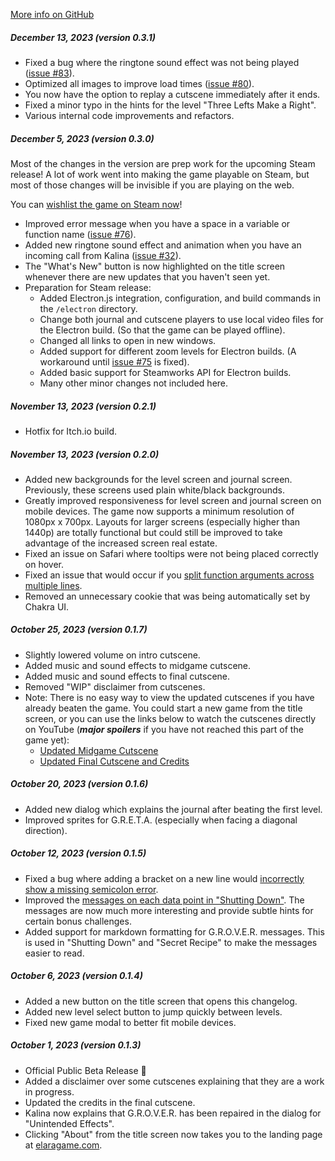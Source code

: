 <a href="https://github.com/albrow/elara/commits/main" target="_blank">More info on GitHub</a>

##### December 13, 2023 (version 0.3.1)

- Fixed a bug where the ringtone sound effect was not being played (<a href="https://github.com/albrow/elara/issues/83" target="_blank">issue #83</a>).
- Optimized all images to improve load times (<a href="https://github.com/albrow/elara/pull/80" target="_blank">issue #80</a>).
- You now have the option to replay a cutscene immediately after it ends.
- Fixed a minor typo in the hints for the level "Three Lefts Make a Right".
- Various internal code improvements and refactors.

##### December 5, 2023 (version 0.3.0)

Most of the changes in the version are prep work for the upcoming Steam release! A lot
of work went into making the game playable on Steam, but most of those changes will be
invisible if you are playing on the web.

You can <a href="https://store.steampowered.com/app/2657610/Elara_A_Coding_Adventure_in_Space/" target="_blank">wishlist the game on Steam now</a>!

- Improved error message when you have a space in a variable or function name (<a href="https://github.com/albrow/elara/issues/76" target="_blank">issue #76</a>).
- Added new ringtone sound effect and animation when you have an incoming call from Kalina (<a href="https://github.com/albrow/elara/issues/32" target="_blank">issue #32</a>).
- The "What's New" button is now highlighted on the title screen whenever there are new updates that you haven't seen yet.
- Preparation for Steam release:
    - Added Electron.js integration, configuration, and build commands in the `/electron` directory.
    - Change both journal and cutscene players to use local video files for the Electron build. (So that the game can be played offline).
    - Changed all links to open in new windows.
    - Added support for different zoom levels for Electron builds. (A workaround until <a href="https://github.com/albrow/elara/issues/75" target="blank">issue #75</a> is fixed).
    - Added basic support for Steamworks API for Electron builds.
    - Many other minor changes not included here.

##### November 13, 2023 (version 0.2.1)

- Hotfix for Itch.io build.

##### November 13, 2023 (version 0.2.0)

- Added new backgrounds for the level screen and journal screen. Previously, these screens used plain white/black backgrounds.
- Greatly improved responsiveness for level screen and journal screen on mobile devices. The game now supports a minimum resolution of 1080px x 700px. Layouts for larger screens (especially higher than 1440p) are totally functional but could still be improved to take advantage of the increased screen real estate.
- Fixed an issue on Safari where tooltips were not being placed correctly on hover.
- Fixed an issue that would occur if you <a href="https://github.com/albrow/elara/issues/74" target="_blank">split function arguments across multiple lines</a>.
- Removed an unnecessary cookie that was being automatically set by Chakra UI.

##### October 25, 2023 (version 0.1.7)

- Slightly lowered volume on intro cutscene.
- Added music and sound effects to midgame cutscene.
- Added music and sound effects to final cutscene.
- Removed "WIP" disclaimer from cutscenes.
- Note: There is no easy way to view the updated cutscenes if you have already beaten the game. You could start a new game from the title screen, or you can use the links below to watch the cutscenes directly on YouTube (*__major spoilers__* if you have not reached this part of the game yet):
    - <a href="https://youtu.be/TUl2pIq0vjA" target="_blank">Updated Midgame Cutscene</a>
    - <a href="https://youtu.be/ELexFB0FQys" target="_blank">Updated Final Cutscene and Credits</a>

##### October 20, 2023 (version 0.1.6)

- Added new dialog which explains the journal after beating the first level.
- Improved sprites for G.R.E.T.A. (especially when facing a diagonal direction).

##### October 12, 2023 (version 0.1.5)

- Fixed a bug where adding a bracket on a new line would <a href="https://github.com/albrow/elara/issues/67" target="_blank">incorrectly show a missing semicolon error</a>.
- Improved the <a href="https://github.com/albrow/elara/issues/70" target="_blank">messages on each data point in "Shutting Down"</a>. The messages are now much more interesting and provide subtle hints for certain bonus challenges.
- Added support for markdown formatting for G.R.O.V.E.R. messages. This is used in "Shutting Down" and "Secret Recipe" to make the messages easier to read.

##### October 6, 2023 (version 0.1.4)

- Added a new button on the title screen that opens this changelog.
- Added new level select button to jump quickly between levels.
- Fixed new game modal to better fit mobile devices.

##### October 1, 2023 (version 0.1.3)

- Official Public Beta Release 🎉
- Added a disclaimer over some cutscenes explaining that they are a work in progress.
- Updated the credits in the final cutscene.
- Kalina now explains that G.R.O.V.E.R. has been repaired in the dialog for "Unintended Effects".
- Clicking "About" from the title screen now takes you to the landing page at <a href="https://elaragame.com" target="_blank">elaragame.com</a>.
